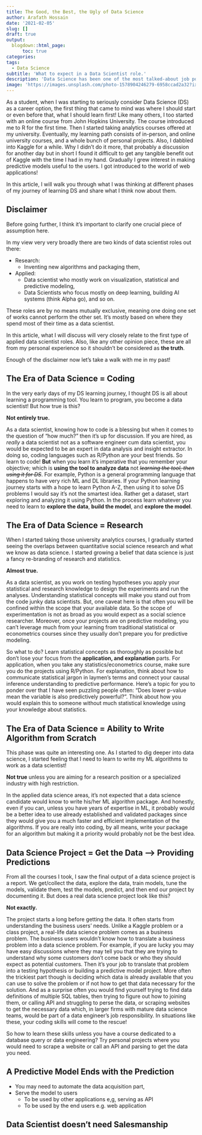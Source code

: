 ```yaml
---
title: The Good, the Best, the Ugly of Data Science
author: Arafath Hossain
date: '2021-02-05'
slug: []
draft: true
output:
  blogdown::html_page:
      toc: true
categories:
tags:
  - Data Science
subtitle: 'What to expect in a Data Scientist role.'
description: 'Data Science has been one of the most talked-about job positions out there, yet it is one of the most illusory ones among the job seekers; honestly, to some recruiters too! Looking back to my pre-job self and talking to many in the same shoes, I thought I would take a shot at it and try to debunk some myths or maybe validate some!.'
image: 'https://images.unsplash.com/photo-1578904246279-6958ccad2a32?ixid=MXwxMjA3fDB8MHxzZWFyY2h8MXx8eWluJTIwYW5kJTIweWFuZ3xlbnwwfHwwfA%3D%3D&ixlib=rb-1.2.1&auto=format&fit=crop&w=600&q=60'
---
```


As a student, when I was starting to seriously consider Data Science (DS) as a career option, the first thing that came to mind was where I should start or even before that, what I should learn first! Like many others, I too started with an online course from John Hopkins University. The course introduced me to R for the first time. Then I started taking analytics courses offered at my university. Eventually, my learning path consists of in-person, and online university courses, and a whole bunch of personal projects. Also, I dabbled into Kaggle for a while. Why I didn't do it more, that probably a discussion for another day but in short I found it difficult to get any tangible benefit out of Kaggle with the time I had in my hand. Gradually I grew interest in making predictive models useful to the users. I got introduced to the world of web applications! 

In this article, I will walk you through what I was thinking at different phases of my journey of learning DS and share what I think now about them. 

## Disclaimer
Before going further, I think it's important to clarify one crucial piece of assumption here. 

In my view very very broadly there are two kinds of data scientist roles out there:

* Research:
  + Inventing new algorithms and packaging them,
* Applied:
  + Data scientist who mostly work on visualization, statistical and predictive modeling,
  + Data Scientists who focus mostly on deep learning, building AI systems (think Alpha go), and so on.
  
These roles are by no means mutually exclusive, meaning one doing one set of works cannot perform the other set. It's mostly based on where they spend most of their time as a data scientist.

In this article, what I will discuss will very closely relate to the first type of applied data scientist roles. Also, like any other opinion piece, these are all  from my personal experience so it shouldn't be considered as **the truth**.

Enough of the disclaimer now let's take a walk with me in my past!

## The Era of Data Science = Coding 
In the very early days of my DS learning journey, I thought DS is all about learning a programming tool. You learn to program, you become a data scientist! But how true is this?

**Not entirely true.** 

As a data scientist, knowing how to code is a blessing but when it comes to the question of "how much?" then it's up for discussion. If you are hired, as *really* a data scientist not as a software engineer cum data scientist, you would be expected to be an expert in data analysis and insight extractor. In doing so, coding languages such as R/Python are your best friends. So learn to code! **But** when you learn it's imperative that you remember your objective; which is **using the tool to analyze data** not *~~learning the tool, then using it for DS~~*. For example, Python is a general programming language that happens to have very rich ML and DL libraries. If your Python learning journey starts with a hope to learn Python A-Z, then using it to solve DS problems I would say it's not the smartest idea. Rather get a dataset, start exploring and analyzing it using Python. In the process learn whatever you need to learn to **explore the data**, **build the model**, and **explore the model**.

## The Era of Data Science = Research
When I started taking those university analytics courses, I gradually started seeing the overlaps between quantitative social science research and what we know as data science. I started growing a belief that data science is just a fancy re-branding of research and statistics.

**Almost true.**

As a data scientist, as you work on testing hypotheses you apply your statistical and research knowledge to design the experiments and run the analyses. Understanding statistical concepts will make you stand out from the code junky data scientists. But, one caveat here is that often you will be confined within the scope that your available data. So the scope of experimentation is not as broad as you would expect as a social science researcher. Moreover, once your projects are on predictive modeling, you can't leverage much from your learning from traditional statistical or econometrics courses since they usually don't prepare you for predictive modeling. 

So what to do? Learn statistical concepts as thoroughly as possible but don't lose your focus from the **application, and explanation** parts. For application, when you take any statistics/econometrics course, make sure you do the projects using R/Python. For explanation, think about how to communicate statistical jargon in laymen's terms and connect your causal inference understanding to predictive performance. Here's a topic for you to ponder over that I have seen puzzling people often: "Does lower p-value mean the variable is also predictively powerful?". Think about how you would explain this to someone without much statistical knowledge using your knowledge about statistics.

## The Era of Data Science = Ability to Write Algorithm from Scratch

This phase was quite an interesting one. As I started to dig deeper into data science, I started feeling that I need to learn to write my ML algorithms to work as a data scientist! 

**Not true** unless you are aiming for a research position or a specialized industry with high restriction. 

In the applied data science areas, it's not expected that a data science candidate would know to write his/her ML algorithm package. And honestly, even if you can, unless you have years of expertise in ML, it probably would be a better idea to use already established and validated packages since they would give you a much faster and efficient implementation of the algorithms. If you are really into coding, by all means, write your package for an algorithm but making it a priority would probably not be the best idea.

## Data Science Project = Get the Data --> Providing Predictions

From all the courses I took, I saw the final output of a data science project is a report. We get/collect the data, explore the data, train models, tune the models, validate them, test the models, predict, and then end our project by documenting it. But does a real data science project look like this?

**Not exactly.**

The project starts a long before getting the data. It often starts from understanding the business users' needs. Unlike a Kaggle problem or a class project, a real-life data science problem comes as a business problem. The business users wouldn't know how to translate a business problem into a data science problem. For example, if you are lucky you may have easy discussions where they may tell you that they are trying to understand why some customers don't come back or who they should expect as potential customers. Then it's your job to translate that problem into a testing hypothesis or building a predictive model project. More often the trickiest part though is deciding which data is already available that you can use to solve the problem or if not how to get that data necessary for the solution. And as a surprise often you would find yourself trying to find data definitions of multiple SQL tables, then trying to figure out how to joining them, or calling API and struggling to perse the data, or scraping websites to get the necessary data which, in larger firms with mature data science teams, would be part of a data engineer's job responsibility. In situations like these, your coding skills will come to the rescue! 
 
So how to learn these skills unless you have a course dedicated to a database query or data engineering? Try personal projects where you would need to scrape a website or call an API and parsing to get the data you need.


## A Predictive Model Ends with the Prediction

- You may need to automate the data acquisition part,
- Serve the model to users
    + To be used by other applications e,g, serving as API
    + To be used by the end users e.g. web application
    

## Data Scientist doesn't need Salesmanship






